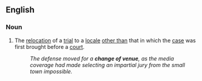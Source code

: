 ==English==

===Noun===
{{en-noun|changes of venue}}

# {{lb|en|legal}} The [[relocation]] of a [[trial]] to a [[locale]] [[other than]] that in which the [[case]] was first brought before a [[court]].
#: ''The defense moved for a '''change of venue''', as the media coverage had made selecting an impartial jury from the small town impossible.''